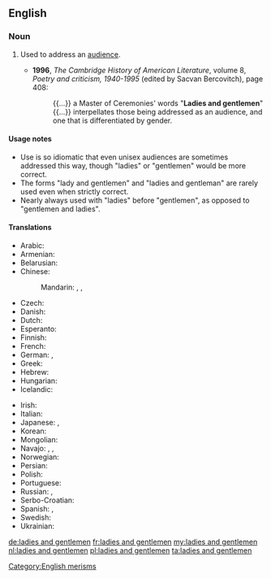 ==English==

===Noun===
{{en-plural noun|[[ladies]] and [[gentlemen]]}}

# {{context|idiomatic|lang=en}} Used to address an [[audience]].
#* '''1996''', ''The Cambridge History of American Literature'', volume 8, ''Poetry and criticism, 1940-1995'' (edited by Sacvan Bercovitch), page 408:
#*: {{...}} a Master of Ceremonies' words "'''Ladies and gentlemen'''" {{...}} interpellates those being addressed as an audience, and one that is differentiated by gender.

====Usage notes====
* Use is so idiomatic that even unisex audiences are sometimes addressed this way, though "ladies" or "gentlemen" would be more correct.
* The forms "lady and gentlemen" and "ladies and gentleman" are rarely used even when strictly correct.
* Nearly always used with "ladies" before "gentlemen", as opposed to "gentlemen and ladies".

====Translations====
{{trans-top|used to address an audience}}
* Arabic: {{t|ar|سيداتي وسادتي|tr=sayyidātī wa-sādatī}}
* Armenian: {{t|hy|տիկնայք եւ պարոնայք|tr=tiknaykʿ ew paronaykʿ}}
* Belarusian: {{t|be|панства|p|tr=pánstva}}
* Chinese:
*: Mandarin: {{t|cmn|女士們，先生們|sc=Hani}},  {{t|cmn|女士们，先生们|tr=nǚshìmen, xiānshengmen|sc=Hani}},  {{qualifier|everyone, ladies and gentlemen}} {{t+|cmn|各位|tr=gèwèi|sc=Hani}}
* Czech: {{t|cs|dámy a pánové}}
* Danish: {{t|da|mine damer og herrer}}
* Dutch: {{t+|nl|dames en heren}}
* Esperanto: {{t|eo|gesinjoroj}}
* Finnish: {{t+|fi|hyvät naiset ja herrat}}
* French: {{t+|fr|Mesdames et Messieurs}}
* German: {{t|de|meine Damen und Herren}}, {{qualifier|ironic}} {{t+|de|Herrschaften|f-p}}
* Greek: {{t|el|κυρίες και κύριοι|tr=kiríes ke kírii}}
* Hebrew: {{t|he|גבירותי ורבותי|tr=gvirotay verabotay|sc=Hebr}}
* Hungarian: {{t|hu|hölgyeim és uraim}}
* Icelandic: {{t|is|dömur mínar og herrar}}
{{trans-mid}}
* Irish: {{t|ga|a dhaoine uaisle|m-p}}
* Italian: {{t|it|signore e signori}}
* Japanese: {{t|ja|go-resseki-no minasama|alt=御列席の皆様|tr=ごれっせきのみなさま, go-resseki-no minasama}},  {{t|ja|御来場の皆様|tr=ごらいじょうのみなさま, go-raijō-no minasama}}
* Korean: {{t+|ko|여러분|tr=yeoreobun|sc=Kore}}
* Mongolian: {{t|mn|ноёд хатагтай нар аа|tr=nójod hatagtáj nar áa|sc=Cyrl}}
* Navajo: {{t|nv|shidineʼé}}, {{t|nv|shikʼéí dóó shidineʼé, átaháásiiłóó}}, {{t|nv|hastóí dóó sáanii}}
* Norwegian: {{t|no|mine damer og herrer}}
* Persian: {{t|fa|خانم‌ها و آقایان|tr=xânom-hâ va âqâyân|sc=fa-Arab}}
* Polish: {{t+|pl|panie i panowie}}
* Portuguese: {{t|pt|senhoras e senhores}}
* Russian: {{t+|ru|господа|p|tr=gospodá}}, {{t|ru|дамы и господа|tr=damy i gospoda}}
* Serbo-Croatian: {{t|sh|dame i gospodo}}
* Spanish: {{t|es|señoras y señores}}, {{t|es|damas y caballeros}}
* Swedish: {{t|sv|mina damer och herrar}}
* Ukrainian: {{t|uk|панство|p|tr=pánstvo}}
{{trans-bottom}}

[[Category:English merisms]]

[[de:ladies and gentlemen]]
[[fr:ladies and gentlemen]]
[[my:ladies and gentlemen]]
[[nl:ladies and gentlemen]]
[[pl:ladies and gentlemen]]
[[ta:ladies and gentlemen]]